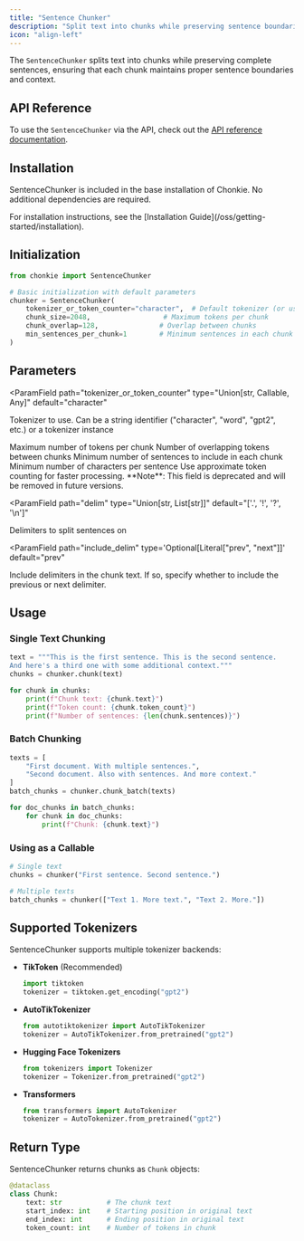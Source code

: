 ```yaml
---
title: "Sentence Chunker"
description: "Split text into chunks while preserving sentence boundaries"
icon: "align-left"
---
```


The `SentenceChunker` splits text into chunks while preserving complete sentences, ensuring that each chunk maintains proper sentence boundaries and context.

## API Reference

To use the `SentenceChunker` via the API, check out the [API reference documentation](../../api-reference/sentence-chunker).

## Installation

SentenceChunker is included in the base installation of Chonkie. No additional dependencies are required.

<Info>
  For installation instructions, see the [Installation
  Guide](/oss/getting-started/installation).
</Info>

## Initialization

```python
from chonkie import SentenceChunker

# Basic initialization with default parameters
chunker = SentenceChunker(
    tokenizer_or_token_counter="character",  # Default tokenizer (or use "gpt2", etc.)
    chunk_size=2048,                  # Maximum tokens per chunk
    chunk_overlap=128,               # Overlap between chunks
    min_sentences_per_chunk=1        # Minimum sentences in each chunk
)
```

## Parameters

<ParamField
  path="tokenizer_or_token_counter"
  type="Union[str, Callable, Any]"
  default="character"
>
  Tokenizer to use. Can be a string identifier ("character", "word", "gpt2",
  etc.) or a tokenizer instance
</ParamField>

<ParamField path="chunk_size" type="int" default="2048">
  Maximum number of tokens per chunk
</ParamField>

<ParamField path="chunk_overlap" type="int" default="0">
  Number of overlapping tokens between chunks
</ParamField>

<ParamField path="min_sentences_per_chunk" type="int" default="1">
  Minimum number of sentences to include in each chunk
</ParamField>

<ParamField path="min_characters_per_sentence" type="int" default="12">
  Minimum number of characters per sentence
</ParamField>

<ParamField path="approximate" type="bool" default="False">
  Use approximate token counting for faster processing. **Note**: This field is
  deprecated and will be removed in future versions.
</ParamField>

<ParamField
  path="delim"
  type="Union[str, List[str]]"
  default="['.', '!', '?', '\n']"
>
  Delimiters to split sentences on
</ParamField>

<ParamField
  path="include_delim"
  type='Optional[Literal["prev", "next"]]'
  default="prev"
>
  Include delimiters in the chunk text. If so, specify whether to include the
  previous or next delimiter.
</ParamField>

## Usage

### Single Text Chunking

```python
text = """This is the first sentence. This is the second sentence.
And here's a third one with some additional context."""
chunks = chunker.chunk(text)

for chunk in chunks:
    print(f"Chunk text: {chunk.text}")
    print(f"Token count: {chunk.token_count}")
    print(f"Number of sentences: {len(chunk.sentences)}")
```

### Batch Chunking

```python
texts = [
    "First document. With multiple sentences.",
    "Second document. Also with sentences. And more context."
]
batch_chunks = chunker.chunk_batch(texts)

for doc_chunks in batch_chunks:
    for chunk in doc_chunks:
        print(f"Chunk: {chunk.text}")
```

### Using as a Callable

```python
# Single text
chunks = chunker("First sentence. Second sentence.")

# Multiple texts
batch_chunks = chunker(["Text 1. More text.", "Text 2. More."])
```

## Supported Tokenizers

SentenceChunker supports multiple tokenizer backends:

- **TikToken** (Recommended)

  ```python
  import tiktoken
  tokenizer = tiktoken.get_encoding("gpt2")
  ```

- **AutoTikTokenizer**

  ```python
  from autotiktokenizer import AutoTikTokenizer
  tokenizer = AutoTikTokenizer.from_pretrained("gpt2")
  ```

- **Hugging Face Tokenizers**

  ```python
  from tokenizers import Tokenizer
  tokenizer = Tokenizer.from_pretrained("gpt2")
  ```

- **Transformers**
  ```python
  from transformers import AutoTokenizer
  tokenizer = AutoTokenizer.from_pretrained("gpt2")
  ```

## Return Type

SentenceChunker returns chunks as `Chunk` objects:

```python
@dataclass
class Chunk:
    text: str           # The chunk text
    start_index: int    # Starting position in original text
    end_index: int      # Ending position in original text
    token_count: int    # Number of tokens in chunk
```
